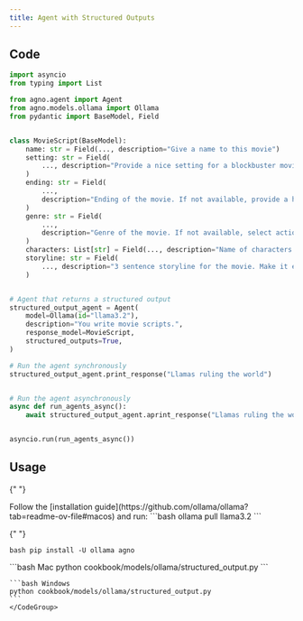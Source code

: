 ```yaml
---
title: Agent with Structured Outputs
---
```


## Code

```python cookbook/models/ollama/structured_output.py
import asyncio
from typing import List

from agno.agent import Agent
from agno.models.ollama import Ollama
from pydantic import BaseModel, Field


class MovieScript(BaseModel):
    name: str = Field(..., description="Give a name to this movie")
    setting: str = Field(
        ..., description="Provide a nice setting for a blockbuster movie."
    )
    ending: str = Field(
        ...,
        description="Ending of the movie. If not available, provide a happy ending.",
    )
    genre: str = Field(
        ...,
        description="Genre of the movie. If not available, select action, thriller or romantic comedy.",
    )
    characters: List[str] = Field(..., description="Name of characters for this movie.")
    storyline: str = Field(
        ..., description="3 sentence storyline for the movie. Make it exciting!"
    )


# Agent that returns a structured output
structured_output_agent = Agent(
    model=Ollama(id="llama3.2"),
    description="You write movie scripts.",
    response_model=MovieScript,
    structured_outputs=True,
)

# Run the agent synchronously
structured_output_agent.print_response("Llamas ruling the world")


# Run the agent asynchronously
async def run_agents_async():
    await structured_output_agent.aprint_response("Llamas ruling the world")


asyncio.run(run_agents_async())
```

## Usage

<Steps>
  <Snippet file="create-venv-step.mdx" />

{" "}

<Step title="Install Ollama">
  Follow the [installation
  guide](https://github.com/ollama/ollama?tab=readme-ov-file#macos) and run:
  ```bash ollama pull llama3.2 ```
</Step>

{" "}

<Step title="Install libraries">```bash pip install -U ollama agno ```</Step>

  <Step title="Run Agent">
    <CodeGroup>
    ```bash Mac
    python cookbook/models/ollama/structured_output.py
    ```

    ```bash Windows
    python cookbook/models/ollama/structured_output.py
    ```
    </CodeGroup>

  </Step>
</Steps>
